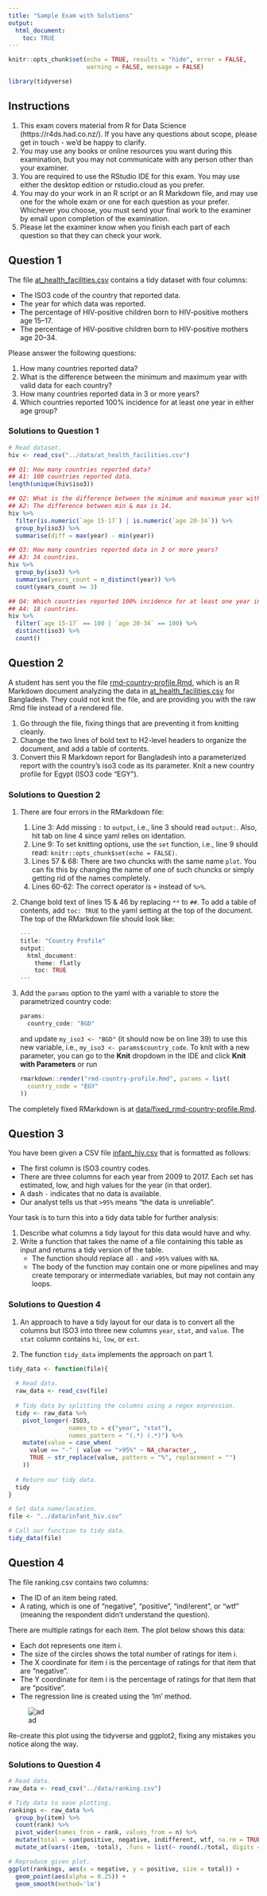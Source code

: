 ```yaml
---
title: "Sample Exam with Solutions"
output: 
  html_document:
    toc: TRUE
---
```



```r

knitr::opts_chunk$set(echo = TRUE, results = "hide", error = FALSE,
                      warning = FALSE, message = FALSE)

```


```r

library(tidyverse)

```


<!---------------------------------------------------------------------------->
<!--------------------------- INSTRUCTIONS
<!---------------------------------------------------------------------------->

## Instructions
1. This exam covers material from R for Data Science (https://r4ds.had.co.nz/). If you have any questions about scope, please get in touch - we’d be happy to clarify.
2. You may use any books or online resources you want during this examination, but you may not communicate with any person other than your examiner.
3. You are required to use the RStudio IDE for this exam. You may use either the desktop edition or rstudio.cloud as you prefer.
4. You may do your work in an R script or an R Markdown file, and may use one for the whole exam or one for each question as your prefer. Whichever you choose, you must send your final work to the examiner by email upon completion of the examination.
5. Please let the examiner know when you finish each part of each question so that they can check your work.

<!---------------------------------------------------------------------------->
<!--------------------------- QUESTION 1
<!---------------------------------------------------------------------------->

## Question 1

The file [at_health_facilities.csv](https://education.rstudio.com/blog/2020/02/instructor-certification-exams/at_health_facilities.csv) contains a tidy dataset with four columns:

- The ISO3 code of the country that reported data.
- The year for which data was reported. 
- The percentage of HIV-positive children born to HIV-positive mothers age 15–17. 
- The percentage of HIV-positive children born to HIV-positive mothers age 20–34.

Please answer the following questions:

1. How many countries reported data?
2. What is the difference between the minimum and maximum year with valid data for each country?
3. How many countries reported data in 3 or more years?
4. Which countries reported 100% incidence for at least one year in either age group?

<!---------------------------------------------------------------------------->

### Solutions to Question 1

```r

# Read dataset.
hiv <- read_csv("../data/at_health_facilities.csv")

## Q1: How many countries reported data? 
## A1: 100 countries reported data.
length(unique(hiv$iso3))

## Q2: What is the difference between the minimum and maximum year with valid data for each country?
## A2: The difference between min & max is 14.
hiv %>%
  filter(is.numeric(`age 15-17`) | is.numeric(`age 20-34`)) %>%
  group_by(iso3) %>%
  summarise(diff = max(year) - min(year))

## Q3: How many countries reported data in 3 or more years?
## A3: 34 countries.
hiv %>%
  group_by(iso3) %>% 
  summarise(years_count = n_distinct(year)) %>%
  count(years_count >= 3)

## Q4: Which countries reported 100% incidence for at least one year in either age group?
## A4: 18 countries.
hiv %>%
  filter(`age 15-17` == 100 | `age 20-34` == 100) %>%
  distinct(iso3) %>%
  count()

```



<!---------------------------------------------------------------------------->
<!--------------------------- QUESTION 2
<!---------------------------------------------------------------------------->

## Question 2

A student has sent you the file [rmd-country-profile.Rmd](https://education.rstudio.com/blog/2020-01-20-instructor-certification-exams/rmd-country-profile.Rmd), which is an R Markdown document analyzing the data in [at_health_facilities.csv](https://education.rstudio.com/blog/2020/02/instructor-certification-exams/at_health_facilities.csv) for Bangladesh. They could not knit the file, and are providing you with the raw .Rmd file instead of a rendered file.

1. Go through the file, fixing things that are preventing it from knitting cleanly.
2. Change the two lines of bold text to H2-level headers to organize the document, and add a table of contents.
3. Convert this R Markdown report for Bangladesh into a parameterized report with the country’s iso3 code as its parameter. Knit a new country profile for Egypt (ISO3 code "EGY").

<!---------------------------------------------------------------------------->

### Solutions to Question 2

1. There are four errors in the RMarkdown file:
    
    1. Line 3: Add missing `:` to `output`, i.e., line 3 should read `output:`. Also, hit tab on line 4 since yaml relies on identation.
    2. Line 9: To set knitting options, use the `set` function, i.e., line 9 should read: `knitr::opts_chunk$set(echo = FALSE)`.
    3. Lines 57 \& 68: There are two chuncks with the same name `plot`. You can fix this by changing the name of one of such chuncks or simply getting rid of the names completely.
    4. Lines 60-62: The correct operator is `+` instead of `%>%`.

2. Change bold text of lines 15 & 46 by replacing `**` to `##`. To add a table of contents, add `toc: TRUE` to the yaml setting at the top of the document. The top of the RMarkdown file should look like:

    ```r
    ---
    title: "Country Profile"
    output:
      html_document:
        theme: flatly
        toc: TRUE
    ---
    ```

3. Add the `params` option to the yaml with a variable to store the parametrized country code:

    ```r
    params:
      country_code: "BGD"
    ```
and update `my_iso3 <- "BGD"` (it should now be on line 39) to use this new variable, i.e., `my_iso3 <- params$country_code`. To knit with a new parameter, you can go to the **Knit** dropdown in the IDE and click **Knit with Parameters** or run
  
    ```r
    rmarkdown::render("rmd-country-profile.Rmd", params = list(
      country_code = "EGY"
    ))
    ```

The completely fixed RMarkdown is at [data/fixed_rmd-country-profile.Rmd](../data/fixed_rmd-country-profile.Rmd).


<!---------------------------------------------------------------------------->
<!--------------------------- QUESTION 3
<!---------------------------------------------------------------------------->

## Question 3

You have been given a CSV file [infant_hiv.csv](https://education.rstudio.com/blog/2020/02/instructor-certification-exams/infant_hiv.csv) that is formatted as follows:

- The first column is ISO3 country codes.
- There are three columns for each year from 2009 to 2017. Each set has estimated, low, and high values for the year (in that order).
- A dash `-` indicates that no data is available.
- Our analyst tells us that `>95%` means “the data is unreliable”.

Your task is to turn this into a tidy data table for further analysis:

1. Describe what columns a tidy layout for this data would have and why.
2. Write a function that takes the name of a file containing this table as input and returns a tidy version of the table.
    - The function should replace all `-` and `>95%` values with `NA`.
    - The body of the function may contain one or more pipelines and may create temporary or intermediate variables, but may not contain any loops.

<!---------------------------------------------------------------------------->

### Solutions to Question 4

1. An approach to have a tidy layout for our data is to convert all the columns but ISO3 into three new columns `year`, `stat`, and `value`. The `stat` column contains `hi`, `low`, or `est`.

2. The function `tidy_data` implements the approach on part 1.

```r

tidy_data <- function(file){
  
  # Read data.
  raw_data <- read_csv(file) 
  
  # Tidy data by splitting the columns using a regex expression.
  tidy <- raw_data %>%
    pivot_longer(-ISO3,
                 names_to = c("year", "stat"),
                 names_pattern = "(.*) (.*)") %>%
    mutate(value = case_when(
      value == "-" | value == ">95%" ~ NA_character_,
      TRUE ~ str_replace(value, pattern = "%", replacement = "")
    ))
  
  # Return our tidy data.
  tidy
}

# Set data name/location.
file <- "../data/infant_hiv.csv"

# Call our function to tidy data.
tidy_data(file)

```
    

<!---------------------------------------------------------------------------->
<!--------------------------- QUESTION 4
<!---------------------------------------------------------------------------->

## Question 4

The file ranking.csv contains two columns:

- The ID of an item being rated.
- A rating, which is one of “negative”, “positive”, “indi!erent”, or “wtf” (meaning the respondent didn’t understand the question).

There are multiple ratings for each item. The plot below shows this data:

- Each dot represents one item i.
- The size of the circles shows the total number of ratings for item i.
- The X coordinate for item i is the percentage of ratings for that item that are “negative”.
- The Y coordinate for item i is the percentage of ratings for that item that are “positive”.
- The regression line is created using the ‘lm’ method.


![ad](../images/ranking-scatterplot-1.png)

Re-create this plot using the tidyverse and ggplot2, fixing any mistakes you notice along the way.


<!---------------------------------------------------------------------------->

### Solutions to Question 4

```r

# Read data.
raw_data <- read_csv("../data/ranking.csv")

# Tidy data to ease plotting.
rankings <- raw_data %>%
  group_by(item) %>%
  count(rank) %>%
  pivot_wider(names_from = rank, values_from = n) %>%
  mutate(total = sum(positive, negative, indifferent, wtf, na.rm = TRUE)) %>%
  mutate_at(vars(-item, -total), .funs = list(~ round(./total, digits = 2)))

# Reproduce given plot.
ggplot(rankings, aes(x = negative, y = positive, size = total)) +
  geom_point(aes(alpha = 0.25)) +
  geom_smooth(method='lm')

```